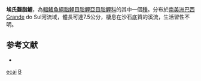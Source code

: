 {{Speciesbox 
| taxon = Bryconamericus ecai
| status = NE
| status_system = IUCN3.1
| authority = [[da_Silva|da Silva]], 2004
| synonyms = 
}}
'''埃氏齧脂鯉'''，為[[輻鰭魚綱|輻鰭魚綱]][[脂鯉目|脂鯉目]][[脂鯉亞目|脂鯉亞目]][[脂鯉科|脂鯉科]]的其中一個[[種|種]]。分布於[[南美洲|南美洲]][[巴西|巴西]]Grande do Sul河流域，體長可達7.5公分，棲息在沙石底質的溪流，生活習性不明。

==参考文献==
{{refbegin}}
*{{FishBase_species|genus=Bryconamericus|species=ecai |year=2014|month=1}}
{{refend}}

{{Taxonbar|from=Q5534263}}

[[Category:齧脂鯉屬|ecai]]
[[Category:2004年描述的鱼类|B]]

{{魚類小作品}}